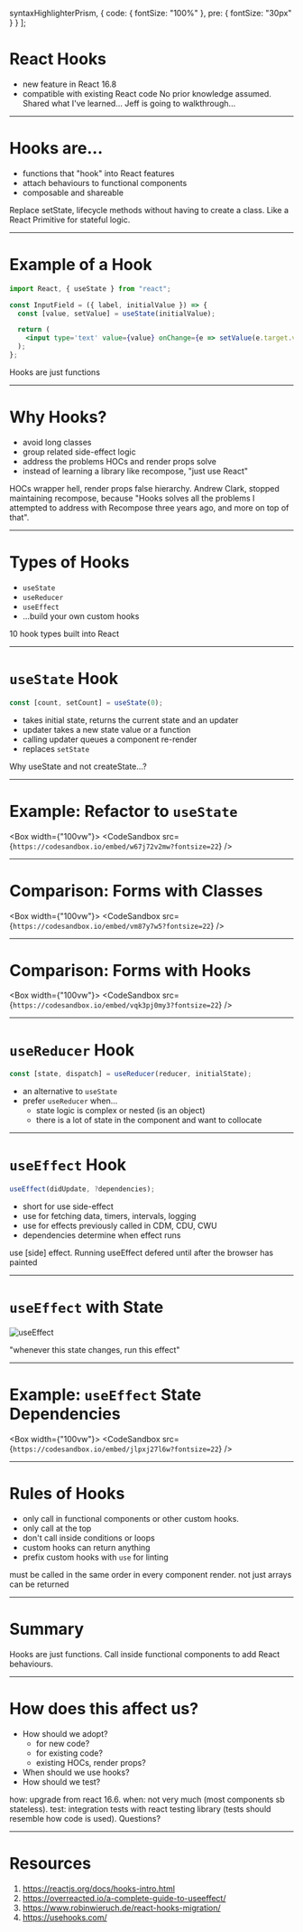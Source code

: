 


  syntaxHighlighterPrism,
  {
    code: { fontSize: "100%" },
    pre: { fontSize: "30px" }
  }
];

# React Hooks

- new feature in React 16.8
- compatible with existing React code
  <Notes>
    No prior knowledge assumed. Shared what I've learned... Jeff is going to
    walkthrough...
  </Notes>

---

# Hooks are...

- functions that "hook" into React features
- attach behaviours to functional components
- composable and shareable

<Notes>
  Replace setState, lifecycle methods without having to create a class. Like a
  React Primitive for stateful logic.
</Notes>

---

# Example of a Hook

```jsx
import React, { useState } from "react";

const InputField = ({ label, initialValue }) => {
  const [value, setValue] = useState(initialValue);

  return (
    <input type='text' value={value} onChange={e => setValue(e.target.value)} />
  );
};
```

<Notes>Hooks are just functions</Notes>

---

# Why Hooks?

- avoid long classes
- group related side-effect logic
- address the problems HOCs and render props solve
- instead of learning a library like recompose, "just use React"

<Notes>
  HOCs wrapper hell, render props false hierarchy. Andrew Clark, stopped
  maintaining recompose, because "Hooks solves all the problems I attempted to
  address with Recompose three years ago, and more on top of that".
</Notes>

---

# Types of Hooks

- `useState`
- `useReducer`
- `useEffect`
- ...build your own custom hooks

<Notes>10 hook types built into React</Notes>

---

# `useState` Hook

```js
const [count, setCount] = useState(0);
```

- takes initial state, returns the current state and an updater
- updater takes a new state value or a function
- calling updater queues a component re-render
- replaces `setState`

<Notes>Why useState and not createState...?</Notes>

---

# Example: Refactor to `useState`

<Box width={"100vw"}>
  <CodeSandbox src={`https://codesandbox.io/embed/w67j72v2mw?fontsize=22`} />
</Box>

---

# Comparison: Forms with Classes

<Box width={"100vw"}>
  <CodeSandbox src={`https://codesandbox.io/embed/vm87y7w5?fontsize=22`} />
</Box>

---

# Comparison: Forms with Hooks

<Box width={"100vw"}>
  <CodeSandbox src={`https://codesandbox.io/embed/vqk3pj0my3?fontsize=22`} />
</Box>

---

# `useReducer` Hook

```js
const [state, dispatch] = useReducer(reducer, initialState);
```

- an alternative to `useState`
- prefer `useReducer` when...
  - state logic is complex or nested (is an object)
  - there is a lot of state in the component and want to collocate

---

# `useEffect` Hook

```js
useEffect(didUpdate, ?dependencies);
```

- short for use side-effect
- use for fetching data, timers, intervals, logging
- use for effects previously called in CDM, CDU, CWU
- dependencies determine when effect runs

<Notes>
  use [side] effect. Running useEffect defered until after the browser has
  painted
</Notes>

---

# `useEffect` with State

![useEffect](/use-effect.png "Ryan Florence useEffect")

"whenever this state changes, run this effect"

---

# Example: `useEffect` State Dependencies

<Box width={"100vw"}>
  <CodeSandbox src={`https://codesandbox.io/embed/jlpxj27l6w?fontsize=22`} />
</Box>

---

# Rules of Hooks

- only call in functional components or other custom hooks.
- only call at the top
- don't call inside conditions or loops
- custom hooks can return anything
- prefix custom hooks with `use` for linting

<Notes>
  must be called in the same order in every component render. not just arrays
  can be returned
</Notes>

---

# Summary

Hooks are just functions.
Call inside functional components to add React behaviours.

---

# How does this affect us?

- How should we adopt?
  - for new code?
  - for existing code?
  - existing HOCs, render props?
- When should we use hooks?
- How should we test?

<Notes>
  how: upgrade from react 16.6. when: not very much (most components sb
  stateless). test: integration tests with react testing library (tests should
  resemble how code is used). Questions?
</Notes>

---

# Resources

1. https://reactjs.org/docs/hooks-intro.html
2. https://overreacted.io/a-complete-guide-to-useeffect/
3. https://www.robinwieruch.de/react-hooks-migration/
4. https://usehooks.com/
